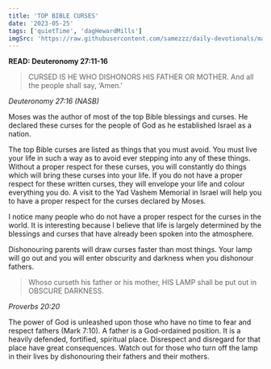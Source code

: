 ```yaml
---
title: 'TOP BIBLE CURSES'
date: '2023-05-25'
tags: ['quietTime', 'dagHewardMills']
imgSrc: 'https://raw.githubusercontent.com/samezzz/daily-devotionals/main/images/evangelist-dag.jpg'
---
```


**READ: Deuteronomy 27:11-16** 

>CURSED IS HE WHO DISHONORS HIS FATHER OR MOTHER. And all the people shall say, ‘Amen.’ 

*Deuteronomy 27:16 (NASB)*

Moses was the author of most of the top Bible blessings and curses. He declared these curses for the people of God as he established Israel as a nation. 

The top Bible curses are listed as things that you must avoid. You must live your life in such a way as to avoid ever stepping into any of these things. Without a proper respect for these curses, you will constantly do things which will bring these curses into your life. If you do not have a proper respect for these written curses, they will envelope your life and colour everything you do. A visit to the Yad Vashem Memorial in Israel will help you to have a proper respect for the curses declared by Moses.

I notice many people who do not have a proper respect for the curses in the world. It is interesting because I believe that life is largely determined by the blessings and curses that have already been spoken into the atmosphere. 

Dishonouring parents will draw curses faster than most things. Your lamp will go out and you will enter obscurity and darkness when you dishonour fathers. 

>Whoso curseth his father or his mother, HIS LAMP shall be put out in OBSCURE DARKNESS. 

*Proverbs 20:20*

The power of God is unleashed upon those who have no time to fear and respect fathers (Mark 7:10). A father is a God-ordained position. It is a heavily defended, fortified, spiritual place. Disrespect and disregard for that place have great consequences. Watch out for those who turn off the lamp in their lives by dishonouring their fathers and their mothers. 